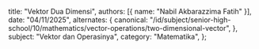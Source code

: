   title: "Vektor Dua Dimensi",
  authors: [{ name: "Nabil Akbarazzima Fatih" }],
  date: "04/11/2025",
  alternates: {
    canonical:
      "/id/subject/senior-high-school/10/mathematics/vector-operations/two-dimensional-vector",
  },
  subject: "Vektor dan Operasinya",
  category: "Matematika",
};
